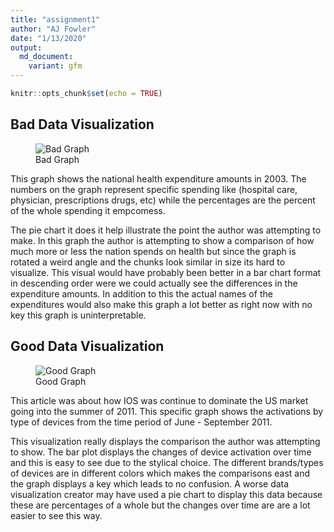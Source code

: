 ```yaml
---
title: "assignment1"
author: "AJ Fowler"
date: "1/13/2020"
output: 
  md_document:
    variant: gfm
---
```


```r
knitr::opts_chunk$set(echo = TRUE)
```

## Bad Data Visualization

![Bad Graph](th.jpg)

This graph shows the national health expenditure amounts in 2003. The numbers on the graph represent specific spending like (hospital care, physician, prescriptions drugs, etc) while the percentages are the percent of the whole spending it empcomess.

The pie chart it does it help illustrate the point the author was attempting to make. In this graph the author is attempting to show a comparison of how much more or less the nation spends on health but since the graph is rotated a weird angle and the chunks look similar in size its hard to visualize. This visual would have probably been better in a bar chart format in descending order were we could actually see the differences in the expenditure amounts. In addition to this the actual names of the expenditures would also make this graph a lot better as right now with no key this graph is uninterpretable.

## Good Data Visualization

![Good Graph](activation-by-device-type-bar-chart.png)

This article was about how IOS was continue to dominate the US market going into the summer of 2011. This specific graph shows the activations by type of devices from the time period of June - September 2011.

This visualization really displays the comparison the author was attempting to show. The bar plot displays the changes of device activation over time and this is easy to see due to the stylical choice. The different brands/types of devices are in different colors which makes the comparisons east and the graph displays a key which leads to no confusion. A worse data visualization creator may have used a pie chart to display this data because these are percentages of a whole but the changes over time are are a lot easier to see this way.
 



